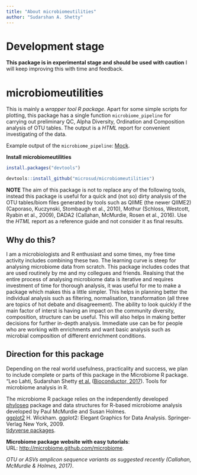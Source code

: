 ---
title: "About microbiomeutilities"
author: "Sudarshan A. Shetty"
---

# Development stage 

**This package is in experimental stage and should be used with caution** 
I will keep improving this with time and feedback.  

# microbiomeutilities
This is mainly a _wrapper tool R package_. Apart for some simple scripts for plotting, this package has a single function `microbiome_pipeline` for carrying out preliminary QC, Alpha Diversity, Ordination and Composition analysis of OTU tables. The output is a _HTML_ report for convenient investigating of the data.     

Example output of the `microbiome_pipeline`: [Mock](reference/Mock_report.html).   

**Install microbiomeutilities**   

```{r, eval=FALSE}

install.packages("devtools")

devtools::install_github("microsud/microbiomeutilities")

```  

**NOTE** The aim of this package is not to replace any of the following tools, instead this package is useful for a quick and (not so) dirty analysis of the OTU tables/biom files generated by tools such as QIIME (the newer QIIME2) (Caporaso, Kuczynski, Stombaugh et al., 2010), Mothur (Schloss, Westcott, Ryabin et al., 2009), DADA2 (Callahan, McMurdie, Rosen et al., 2016). Use the _HTML_ report as a reference guide and not consider it as final results.      

## Why do this?  
I am a microbiologists and R enthusiast and some times, my free time activity includes combining these two. The learning curve is steep for analysing microbiome data from scratch. This package includes codes that are used routinely by me and my collegues and friends. Realsing that the entire process of analysing microbiome data is iterative and requires investment of time for thorough analysis, it was useful for me to make a package which makes this a little simpler. This helps in planning better the individual analysis such as filtering, normalisation, transformation (all three are topics of hot debate and disagreement). The ability to look quickly if the main factor of interst is having an impact on the community diversity, composition, structure can be useful. This will also helps in making better decisions for further in-depth analysis. 
Immediate use can be for people who are working with enrichments and want basic analysis such as microbial composition of different enrichment conditions.     

## Direction for this package   
Depending on the real world usefulness, practicality and success, we plan to include complete or parts of this package in the Microbiome R package.  
"Leo Lahti, Sudarshan Shetty [et al.](https://github.com/microbiome/microbiome/graphs/contributors) ([Bioconductor, 2017](https://bioconductor.org/packages/devel/bioc/html/microbiome.html)). Tools for microbiome analysis in R.   

The microbiome R package relies on the independently developed   
[phyloseq](https://github.com/joey711/phyloseq) package and data structures for R-based microbiome analysis developed by Paul McMurdie and Susan Holmes.  
[ggplot2](http://ggplot2.org/) H. Wickham. ggplot2: Elegant Graphics for Data Analysis. Springer-Verlag New York, 2009.  
[tidyverse packages](https://www.tidyverse.org/).  



**Microbiome package website with easy tutorials**:  
URL: [http://microbiome.github.com/microbiome](http://microbiome.github.com/microbiome).  

 
_OTU or ASVs amplicon sequence variants as suggested recently (Callahan, McMurdie & Holmes, 2017)_.   
